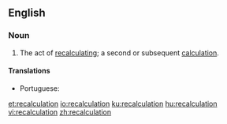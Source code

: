==English==

===Noun===
{{en-noun}}
# The act of [[recalculate|recalculating]]; a second or subsequent [[calculation]].

====Translations====
{{trans-top|act of recalculating}}
* Portuguese: {{t|pt|recálculo|m}}
{{trans-mid}}
{{trans-bottom}}

[[et:recalculation]]
[[io:recalculation]]
[[ku:recalculation]]
[[hu:recalculation]]
[[vi:recalculation]]
[[zh:recalculation]]